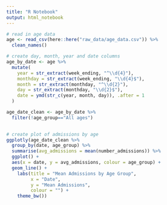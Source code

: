 ```yaml
---
title: "R Notebook"
output: html_notebook
---
```


```r
# read in age data
age <- read_csv(here::here("raw_data/age_data.csv")) %>% 
  clean_names()
```

```r
# create day, month, year and date columns
age_by_date <- age %>% 
  mutate(
    year = str_extract(week_ending, "^\\d{4}"),
    monthday = str_extract(week_ending, "\\d{4}$"),
    month = str_extract(monthday, "^\\d{2}"),
    day = str_extract(monthday, "\\d{2}$"),
    date = ymd(str_c(year, month, day)), .after = 1
  )
```


```r
age_date_clean <- age_by_date %>% 
  filter(!age_group=="All ages")
  
```

```r
# create plot of admissions by age
ggplotly(age_date_clean %>%
  group_by(date, age_group) %>% 
  summarise(avg_admissions = mean(number_admissions)) %>% 
  ggplot() +
  aes(x = date, y = avg_admissions, colour = age_group) +
  geom_line() +
    labs(title = "Mean Admissions by Age Group",
         x = "Date",
         y = "Mean Admissions",
         colour = "") +
    theme_bw())
```

